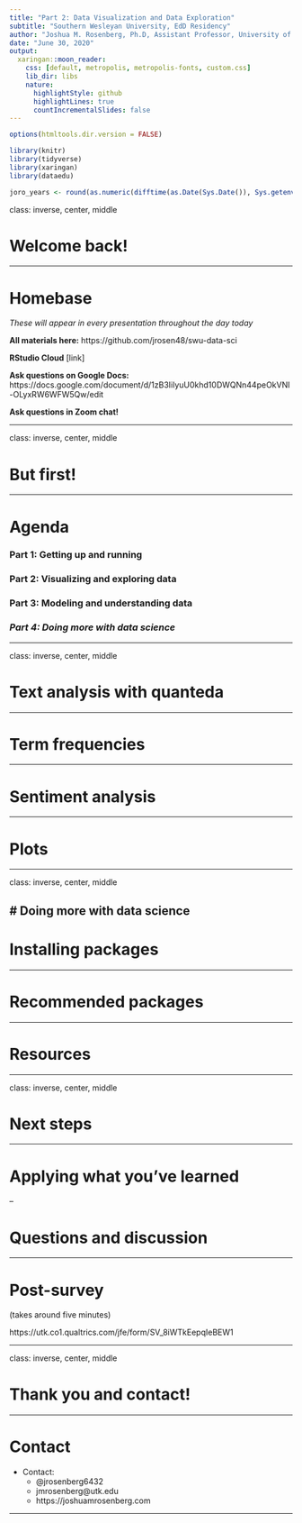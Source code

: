 ```yaml
---
title: "Part 2: Data Visualization and Data Exploration"
subtitle: "Southern Wesleyan University, EdD Residency"
author: "Joshua M. Rosenberg, Ph.D, Assistant Professor, University of Tennessee, Knoxville"
date: "June 30, 2020"
output:
  xaringan::moon_reader:
    css: [default, metropolis, metropolis-fonts, custom.css]
    lib_dir: libs
    nature:
      highlightStyle: github
      highlightLines: true
      countIncrementalSlides: false
---
```


```r
options(htmltools.dir.version = FALSE)

library(knitr)
library(tidyverse)
library(xaringan)
library(dataedu)

joro_years <- round(as.numeric(difftime(as.Date(Sys.Date()), Sys.getenv("joro_bday"), unit="weeks"))/52.25, 1)
```

class: inverse, center, middle

# Welcome back!

---

# Homebase

*These will appear in every presentation throughout the day today*

**All materials here:**
https://github.com/jrosen48/swu-data-sci

**RStudio Cloud**
[link]

**Ask questions on Google Docs:**
https://docs.google.com/document/d/1zB3IilyuU0khd10DWQNn44peOkVNI-OLyxRW6WFW5Qw/edit

**Ask questions in Zoom chat!**

---

class: inverse, center, middle

# But first!



---

# Agenda

### Part 1: Getting up and running
### Part 2: Visualizing and exploring data
### Part 3: Modeling and understanding data
### *Part 4: Doing more with data science*

---

class: inverse, center, middle

# Text analysis with quanteda

---

# Term frequencies

---

# Sentiment analysis

---

# Plots

---

class: inverse, center, middle

# Doing more with data science
---

# Installing packages

---

# Recommended packages

---

# Resources

---

class: inverse, center, middle

# Next steps 

---

# Applying what you've learned



--

# Questions and discussion

---

# Post-survey

(takes around five minutes)

https://utk.co1.qualtrics.com/jfe/form/SV_8iWTkEepqIeBEW1

---

class: inverse, center, middle

# Thank you and contact!

---

# Contact

* Contact: 
  * @jrosenberg6432
  * jmrosenberg@utk.edu
  * https://joshuamrosenberg.com

---